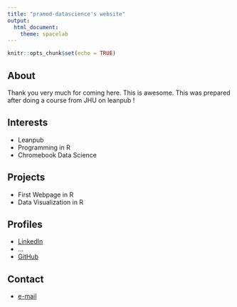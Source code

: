 ```yaml
---
title: "pramod-datascience's website"
output:
  html_document:
    theme: spacelab
---
```


```r
knitr::opts_chunk$set(echo = TRUE)
```

## About
Thank you very much for coming here. This is awesome. This was prepared after doing a course from JHU on leanpub !

## Interests

* Leanpub
* Programming in R
* Chromebook Data Science

## Projects

* First Webpage in R
* Data Visualization in R

## Profiles 

* [LinkedIn](https://www.linkedin.com/in/int11pgh/)
* ...
* [GitHub](https://github.com/pramod-datascience)

## Contact

* [e-mail](mailto:pramod.datascience@gmail.com)
